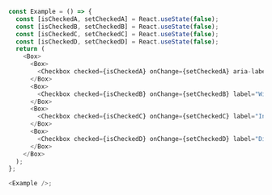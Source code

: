 ```typescript jsx
const Example = () => {
  const [isCheckedA, setCheckedA] = React.useState(false);
  const [isCheckedB, setCheckedB] = React.useState(false);
  const [isCheckedC, setCheckedC] = React.useState(false);
  const [isCheckedD, setCheckedD] = React.useState(false);
  return (
    <Box>
      <Box>
        <Checkbox checked={isCheckedA} onChange={setCheckedA} aria-label="Without Label" />
      </Box>
      <Box>
        <Checkbox checked={isCheckedB} onChange={setCheckedB} label="With Label" />
      </Box>
      <Box>
        <Checkbox checked={isCheckedC} onChange={setCheckedC} label="Invalid" invalid />
      </Box>
      <Box>
        <Checkbox checked={isCheckedD} onChange={setCheckedD} label="Disabled" disabled />
      </Box>
    </Box>
  );
};

<Example />;
```
